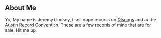 ## About Me

Yo, My name is Jeremy Lindsey, I sell dope records on [Discogs](https://www.discogs.com/user/jeremyslindsey) and at the [Austin Record Convention](https://www.austinrecords.com/). These are a few records of mine that are for sale. Hit me up.
